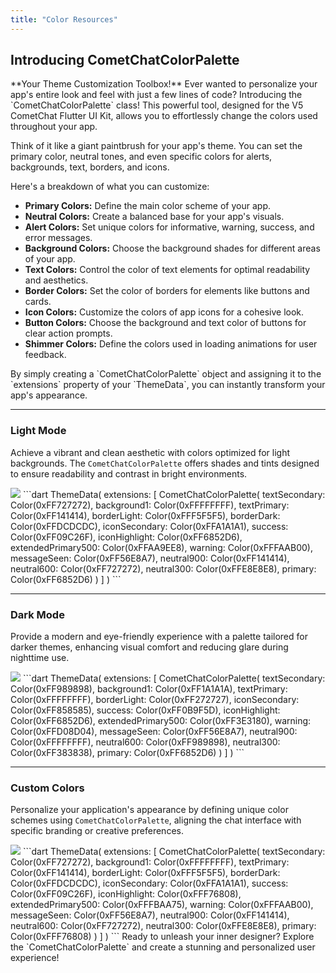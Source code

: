 ```yaml
---
title: "Color Resources"
---
```


## Introducing CometChatColorPalette

<Info>
  **Your Theme Customization Toolbox!** Ever wanted to personalize your app's
  entire look and feel with just a few lines of code? Introducing the `CometChatColorPalette`
  class! This powerful tool, designed for the V5 CometChat Flutter UI Kit,
  allows you to effortlessly change the colors used throughout your app.
</Info>

Think of it like a giant paintbrush for your app's theme. You can set the primary color, neutral tones, and even specific colors for alerts, backgrounds, text, borders, and icons.

Here's a breakdown of what you can customize:

* **Primary Colors:** Define the main color scheme of your app.
* **Neutral Colors:** Create a balanced base for your app's visuals.
* **Alert Colors:** Set unique colors for informative, warning, success, and error messages.
* **Background Colors:** Choose the background shades for different areas of your app.
* **Text Colors:** Control the color of text elements for optimal readability and aesthetics.
* **Border Colors:** Set the color of borders for elements like buttons and cards.
* **Icon Colors:** Customize the colors of app icons for a cohesive look.
* **Button Colors:** Choose the background and text color of buttons for clear action prompts.
* **Shimmer Colors:** Define the colors used in loading animations for user feedback.

<Tip>
  By simply creating a `CometChatColorPalette` object and assigning it to the
  `extensions` property of your `ThemeData`, you can instantly transform your
  app's appearance.
</Tip>

---

### Light Mode

Achieve a vibrant and clean aesthetic with colors optimized for light backgrounds. The `CometChatColorPalette` offers shades and tints designed to ensure readability and contrast in bright environments.

<Frame>
  <img src="/images/775aa09b-theming_light-d42812a5da605e05dbd958ada9e1d72e.png" />
</Frame>

<Tabs>
  <Tab title="Dart">
  <Accordion title="Show Code Snippet" icon="code">
    ```dart
    ThemeData(
      extensions: [
        CometChatColorPalette(
          textSecondary: Color(0xFF727272),
          background1: Color(0xFFFFFFFF),
          textPrimary: Color(0xFF141414),
          borderLight: Color(0xFFF5F5F5),
          borderDark: Color(0xFFDCDCDC),
          iconSecondary: Color(0xFFA1A1A1),
          success: Color(0xFF09C26F),
          iconHighlight: Color(0xFF6852D6),
          extendedPrimary500: Color(0xFFAA9EE8),
          warning: Color(0xFFFAAB00),
          messageSeen: Color(0xFF56E8A7),
          neutral900:  Color(0xFF141414),
          neutral600: Color(0xFF727272),
          neutral300: Color(0xFFE8E8E8),
          primary: Color(0xFF6852D6)
        )
      ]
    )
    ```
    </Accordion>
  </Tab>
</Tabs>

---

### Dark Mode

Provide a modern and eye-friendly experience with a palette tailored for darker themes, enhancing visual comfort and reducing glare during nighttime use.

<Frame>
  <img src="/images/82ac0120-theming_dark-cb83fbadb54727ba62037df9b46a84ab.png" />
</Frame>

<Tabs>
  <Tab title="Dart">
  <Accordion title="Show Code Snippet" icon="code">
    ```dart
    ThemeData(
      extensions: [
        CometChatColorPalette(
          textSecondary: Color(0xFF989898),
          background1: Color(0xFF1A1A1A),
          textPrimary: Color(0xFFFFFFFF),
          borderLight: Color(0xFF272727),
          iconSecondary: Color(0xFF858585),
          success: Color(0xFF0B9F5D),
          iconHighlight: Color(0xFF6852D6),
          extendedPrimary500: Color(0xFF3E3180),
          warning: Color(0xFFD08D04),
          messageSeen: Color(0xFF56E8A7),
          neutral900:  Color(0xFFFFFFFF),
          neutral600: Color(0xFF989898),
          neutral300: Color(0xFF383838),
          primary: Color(0xFF6852D6)
        )
      ]
    )
    ```
    </Accordion>
  </Tab>
</Tabs>

---

### Custom Colors

Personalize your application's appearance by defining unique color schemes using `CometChatColorPalette`, aligning the chat interface with specific branding or creative preferences.

<Frame>
  <img src="/images/782be32a-theming_light_custom-c09d25d13689506d39bc5b9266a2c273.png" />
</Frame>

<Tabs>
  <Tab title="Dart">
  <Accordion title="Show Code Snippet" icon="code">
    ```dart
    ThemeData(
      extensions: [
        CometChatColorPalette(
          textSecondary: Color(0xFF727272),
          background1: Color(0xFFFFFFFF),
          textPrimary: Color(0xFF141414),
          borderLight: Color(0xFFF5F5F5),
          borderDark: Color(0xFFDCDCDC),
          iconSecondary: Color(0xFFA1A1A1),
          success: Color(0xFF09C26F),
          iconHighlight: Color(0xFFF76808),
          extendedPrimary500: Color(0xFFFBAA75),
          warning: Color(0xFFFAAB00),
          messageSeen: Color(0xFF56E8A7),
          neutral900:  Color(0xFF141414),
          neutral600: Color(0xFF727272),
          neutral300: Color(0xFFE8E8E8),
          primary: Color(0xFFF76808)
        )
      ]
    )
    ```
    </Accordion>
  </Tab>
</Tabs>

<Note>
  Ready to unleash your inner designer? Explore the `CometChatColorPalette` and
  create a stunning and personalized user experience!
</Note>

